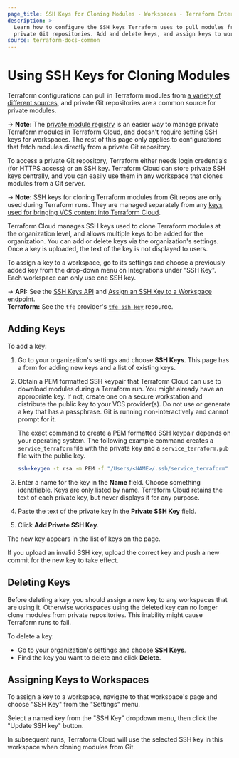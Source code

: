 ```yaml
---
page_title: SSH Keys for Cloning Modules - Workspaces - Terraform Enterprise
description: >-
  Learn how to configure the SSH keys Terraform uses to pull modules from
  private Git repositories. Add and delete keys, and assign keys to workspaces.
source: terraform-docs-common
---
```


# Using SSH Keys for Cloning Modules

Terraform configurations can pull in Terraform modules from [a variety of different sources](/terraform/language/modules/sources), and private Git repositories are a common source for private modules.

-> **Note:** The [private module registry](/terraform/enterprise/registry) is an easier way to manage private Terraform modules in Terraform Cloud, and doesn't require setting SSH keys for workspaces. The rest of this page only applies to configurations that fetch modules directly from a private Git repository.

To access a private Git repository, Terraform either needs login credentials (for HTTPS access) or an SSH key. Terraform Cloud can store private SSH keys centrally, and you can easily use them in any workspace that clones modules from a Git server.

-> **Note:** SSH keys for cloning Terraform modules from Git repos are only used during Terraform runs. They are managed separately from any [keys used for bringing VCS content into Terraform Cloud](/terraform/enterprise/vcs#ssh-keys).

Terraform Cloud manages SSH keys used to clone Terraform modules at the organization level, and allows multiple keys to be added for the organization. You can add or delete keys via the organization's settings. Once a key is uploaded, the text of the key is not displayed to users.

To assign a key to a workspace, go to its settings and choose a previously added key from the drop-down menu on Integrations under "SSH Key". Each workspace can only use one SSH key.

-> **API:** See the [SSH Keys API](/terraform/enterprise/api-docs/ssh-keys) and [Assign an SSH Key to a Workspace endpoint](/terraform/enterprise/api-docs/workspaces#assign-an-ssh-key-to-a-workspace). <br/>
**Terraform:** See the `tfe` provider's [`tfe_ssh_key`](https://registry.terraform.io/providers/hashicorp/tfe/latest/docs/resources/ssh_key) resource.

## Adding Keys

To add a key:

1.  Go to your organization's settings and choose **SSH Keys**. This page has a form for adding new keys and a list of existing keys.
2.  Obtain a PEM formatted SSH keypair that Terraform Cloud can use to download modules during a Terraform run. You might already have an appropriate key. If not, create one on a secure workstation and distribute the public key to your VCS provider(s). Do not use or generate a key that has a passphrase. Git is running non-interactively and cannot prompt for it.

    The exact command to create a PEM formatted SSH keypair depends on your operating system. The following example command creates a `service_terraform` file with the private key and a `service_terraform.pub` file with the public key.

    ```bash
    ssh-keygen -t rsa -m PEM -f "/Users/<NAME>/.ssh/service_terraform" -C "service_terraform_enterprise"
    ```
3.  Enter a name for the key in the **Name** field. Choose something identifiable. Keys are only listed by name. Terraform Cloud retains the text of each private key, but never displays it for any purpose.
4.  Paste the text of the private key in the **Private SSH Key** field.
5.  Click **Add Private SSH Key**.

The new key appears in the list of keys on the page. 

If you upload an invalid SSH key, upload the correct key and push a new commit for the new key to take effect.

## Deleting Keys

Before deleting a key, you should assign a new key to any workspaces that are using it. Otherwise workspaces using the deleted key can no longer clone modules from private repositories. This inability might cause Terraform runs to fail.

To delete a key:

-   Go to your organization's settings and choose **SSH Keys**.
-   Find the key you want to delete and click **Delete**. 

## Assigning Keys to Workspaces

To assign a key to a workspace, navigate to that workspace's page and choose "SSH Key" from the "Settings" menu.

Select a named key from the "SSH Key" dropdown menu, then click the "Update SSH key" button.

In subsequent runs, Terraform Cloud will use the selected SSH key in this workspace when cloning modules from Git.
